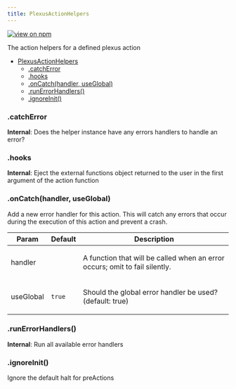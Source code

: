```yaml
---
title: PlexusActionHelpers
---
```


[![view on npm](http://img.shields.io/npm/v/@plexusjs/core.svg)](https://www.npmjs.org/package/@plexusjs/core)

The action helpers for a defined plexus action

- [PlexusActionHelpers](#PlexusActionHelpers)
  - [.catchError](#PlexusActionHelpers+catchError)
  - [.hooks](#PlexusActionHelpers+hooks)
  - [.onCatch(handler, useGlobal)](#PlexusActionHelpers+onCatch)
  - [.runErrorHandlers()](#PlexusActionHelpers+runErrorHandlers)
  - [.ignoreInit()](#PlexusActionHelpers+ignoreInit)

<a name='PlexusActionHelpers+catchError'></a>

### .catchError

**Internal**: Does the helper instance have any errors handlers to handle an error?

<a name='PlexusActionHelpers+hooks'></a>

### .hooks

**Internal**: Eject the external functions object returned to the user in the first argument of the action function

<a name='PlexusActionHelpers+onCatch'></a>

### .onCatch(handler, useGlobal)

<p>
	Add a new error handler for this action. This will catch any errors that occur
	during the execution of this action and prevent a crash.
</p>

| Param     | Default           | Description                                                                        |
| --------- | ----------------- | ---------------------------------------------------------------------------------- |
| handler   |                   | <p>A function that will be called when an error occurs; omit to fail silently.</p> |
| useGlobal | <code>true</code> | <p>Should the global error handler be used? (default: true)</p>                    |

<a name='PlexusActionHelpers+runErrorHandlers'></a>

### .runErrorHandlers()

**Internal**: Run all available error handlers

<a name='PlexusActionHelpers+ignoreInit'></a>

### .ignoreInit()

<p>Ignore the default halt for preActions</p>
